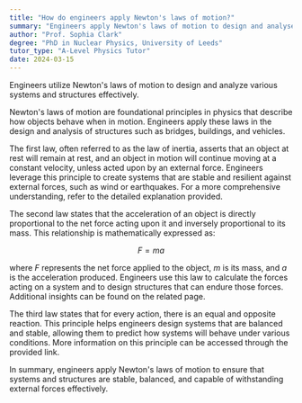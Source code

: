 ```yaml
---
title: "How do engineers apply Newton's laws of motion?"
summary: "Engineers apply Newton's laws of motion to design and analyse systems and structures."
author: "Prof. Sophia Clark"
degree: "PhD in Nuclear Physics, University of Leeds"
tutor_type: "A-Level Physics Tutor"
date: 2024-03-15
---
```


Engineers utilize Newton's laws of motion to design and analyze various systems and structures effectively.

Newton's laws of motion are foundational principles in physics that describe how objects behave when in motion. Engineers apply these laws in the design and analysis of structures such as bridges, buildings, and vehicles.

The first law, often referred to as the law of inertia, asserts that an object at rest will remain at rest, and an object in motion will continue moving at a constant velocity, unless acted upon by an external force. Engineers leverage this principle to create systems that are stable and resilient against external forces, such as wind or earthquakes. For a more comprehensive understanding, refer to the detailed explanation provided.

The second law states that the acceleration of an object is directly proportional to the net force acting upon it and inversely proportional to its mass. This relationship is mathematically expressed as:

$$ F = ma $$

where $F$ represents the net force applied to the object, $m$ is its mass, and $a$ is the acceleration produced. Engineers use this law to calculate the forces acting on a system and to design structures that can endure those forces. Additional insights can be found on the related page.

The third law states that for every action, there is an equal and opposite reaction. This principle helps engineers design systems that are balanced and stable, allowing them to predict how systems will behave under various conditions. More information on this principle can be accessed through the provided link.

In summary, engineers apply Newton's laws of motion to ensure that systems and structures are stable, balanced, and capable of withstanding external forces effectively.
    
